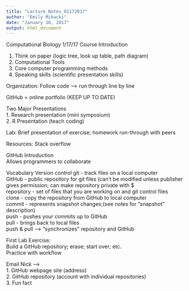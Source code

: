```yaml
---
title: "Lecture_Notes_01172017"
author: "Emily Mikucki"
date: "January 18, 2017"
output: html_document
---
```


Computational Biology
1/17/17
Course Introduction

1. Think on paper (logic tree, look up table, path diagram)
2. Computational Tools
3. Core computer programming methods 
4. Speaking skills (scientific presentation skills)

Organization:
Follow code --> run through line by line

GitHub = online portfolio (KEEP UP TO DATE)

Two Major Presentations   
1. Research presentation (mini symposium)   
2. R Presentation (teach coding)


Lab:
Brief presentation of exercise; homework run-through with peers

Resources:
Stack overflow


GitHub Introduction   
Allows programmers to collaborate 

Vocabulary 
Version control 
git - track files on a local computer    
GitHub - public repository for git files (can't be modified unless publisher gives permission; can make repository private with $   
repository - set of files that you are working on and git control files    
clone - copy the repository from GitHub to local computer    
commit - represents snapshot changes;(see notes for "snapshot" description)   
push - pushes your commits up to GitHub   
pull - brings back to local files   
push & pull --> "synchronizes" repository and GitHub    


First Lab Exercise:   
Build a GitHub repository; erase; start over; etc.    
Practice with workflow    

Email Nick -->    
1. GitHub webpage site (address)   
2. GitHub repository (account with individual repositories)    
3. Fun fact   

